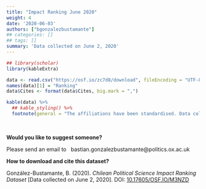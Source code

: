 ```yaml
---
title: "Impact Ranking June 2020"
weight: 4
date: '2020-06-03'
authors: ["bgonzalezbustamante"]
## categories: []
## tags: []
summary: 'Data collected on June 2, 2020'
---
```


```r
## library(scholar)
library(kableExtra)

data <- read.csv("https://osf.io/zc7d8/download", fileEncoding = "UTF-8")
names(data)[1] = "Ranking"
data$Cites <- format(data$Cites, big.mark = ",")

kable(data) %>%
  ## kable_styling() %>%
  footnote(general = "The affiliations have been standardised. Data collected on June 2, 2020.")
```

\

**Would you like to suggest someone?**

Please send an email to <i class="fas fa-envelope"></i> &nbsp; bastian.gonzalezbustamante@politics.ox.ac.uk

**How to download and cite this dataset?**

González-Bustamante, B. (2020). *Chilean Political Science Impact Ranking Dataset* [Data collected on June 2, 2020]. DOI: [10.17605/OSF.IO/M3NZD](http://doi.org/10.17605/OSF.IO/M3NZD)
